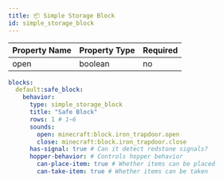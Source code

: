 ```yaml
---
title: 📦 Simple Storage Block
id: simple_storage_block
---
```


| Property Name | Property Type | Required |
|---------------|---------------|----------|
| open          | boolean       | no       |

```yml
blocks:
  default:safe_block:
    behavior:
      type: simple_storage_block
      title: "Safe Block"
      rows: 1 # 1~6
      sounds:
        open: minecraft:block.iron_trapdoor.open
        close: minecraft:block.iron_trapdoor.close
      has-signal: true # Can it detect redstone signals?
      hopper-behavior: # Controls hopper behavior
        can-place-item: true # Whether items can be placed
        can-take-item: true # Whether items can be taken
```
